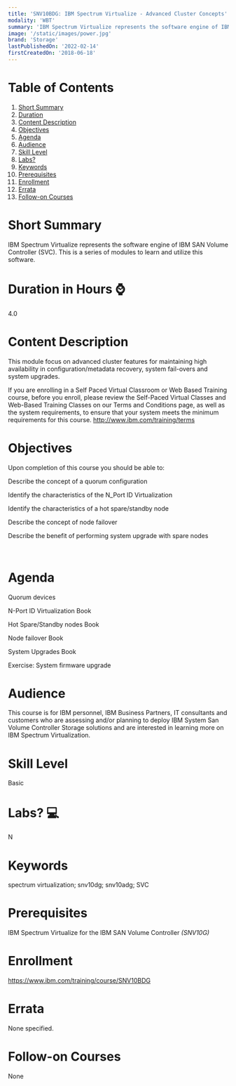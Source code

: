 ```yaml
---
title: 'SNV10BDG: IBM Spectrum Virtualize - Advanced Cluster Concepts'
modality: 'WBT'
summary: 'IBM Spectrum Virtualize represents the software engine of IBM SAN Volume Controller  (SVC). This is a series of modules to learn and utilize this software.'
image: '/static/images/power.jpg'
brand: 'Storage'
lastPublishedOn: '2022-02-14'
firstCreatedOn: '2018-06-18'
---
```

# Table of Contents
1.  [Short Summary](#short-summary)
2.  [Duration](#duration-in-hours-)
3.  [Content Description](#content-description)
4.  [Objectives](#objectives)
5.  [Agenda](#agenda)
6.  [Audience](#audience)
7.  [Skill Level](#skill-level)
8.  [Labs?](#labs-)
9.  [Keywords](#keywords)
10. [Prerequisites](#prerequisites)
11. [Enrollment](#enrollment)
12. [Errata](#errata)
13. [Follow-on Courses](#follow-on-courses)

# Short Summary
IBM Spectrum Virtualize represents the software engine of IBM SAN Volume Controller  (SVC). This is a series of modules to learn and utilize this software.

# Duration in Hours ⌚
4.0

# Content Description
This module focus on advanced cluster features for maintaining high availability in configuration/metadata recovery, system fail-overs and system upgrades.


If you are enrolling in a Self Paced Virtual Classroom or Web Based Training course, before you enroll, please review the Self-Paced Virtual Classes and Web-Based Training Classes on our Terms and Conditions page, as well as the system requirements, to ensure that your system meets the minimum requirements for this course. http://www.ibm.com/training/terms



# Objectives
Upon completion of this course you should be able to:


Describe the concept of a quorum configuration  

Identify the characteristics of the N\_Port ID Virtualization  

Identify the characteristics of a hot spare/standby node  

Describe the concept of node failover  

Describe the benefit of performing system upgrade with spare nodes


 



# Agenda
Quorum devices

N-Port ID Virtualization Book

Hot Spare/Standby nodes Book

Node failover Book

System Upgrades Book

Exercise: System firmware upgrade



# Audience
This course is for IBM personnel, IBM Business Partners, IT consultants and customers who are assessing and/or planning to deploy IBM System San Volume Controller Storage solutions and are interested in learning more on IBM Spectrum Virtualization.



# Skill Level
Basic               

# Labs? 💻
N

# Keywords
spectrum virtualization; snv10dg; snv10adg; SVC

# Prerequisites
IBM Spectrum Virtualize for the IBM SAN Volume Controller *(SNV10G)*



# Enrollment
https://www.ibm.com/training/course/SNV10BDG

# Errata
None specified.

# Follow-on Courses
None

